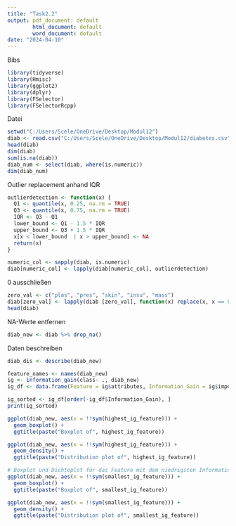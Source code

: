 ---
title: "Task2.2"
output: pdf_document: default
        html_document: default
        word_document: default
date: "2024-04-10"
---

Bibs
```{r}
library(tidyverse)
library(Hmisc)
library(ggplot2)
library(dplyr)
library(FSelector)
library(FSelectorRcpp)
```
Datei
```{r}
setwd("C:/Users/Scele/OneDrive/Desktop/Modul12")
diab <- read.csv("C:/Users/Scele/OneDrive/Desktop/Modul12/diabetes.csv")
head(diab)
dim(diab)
sum(is.na(diab))
diab_num <- select(diab, where(is.numeric))
dim(diab_num)
```
Outlier replacement anhand IQR
```{r}



outlierdetection <- function(x) {
  Q1 <- quantile(x, 0.25, na.rm = TRUE)
  Q3 <- quantile(x, 0.75, na.rm = TRUE)
  IQR <- Q3 - Q1
  lower_bound <- Q1 - 1.5 * IQR
  upper_bound <- Q3 + 1.5 * IQR
  x[x < lower_bound  | x > upper_bound] <- NA
  return(x)
}

numeric_col <- sapply(diab, is.numeric)
diab[numeric_col] <- lapply(diab[numeric_col], outlierdetection)
```
0 ausschließen
```{r}
zero_val <- c("plas", "pres", "skin", "insu", "mass")
diab[zero_val] <- lapply(diab [zero_val], function(x) replace(x, x == 0, NA))
head(diab)
```
NA-Werte entfernen
```{r}
diab_new <- diab %>% drop_na()
```
Daten beschreiben
```{r}
diab_dis <- describe(diab_new) 
```

```{r}

feature_names <- names(diab_new)
ig <- information_gain(class~ ., diab_new)
ig_df <- data.frame(Feature = ig$attributes, Information_Gain = ig$importance)

ig_sorted <- ig_df[order(-ig_df$Information_Gain), ]
print(ig_sorted)
```

```{r}
ggplot(diab_new, aes(x = !!sym(highest_ig_feature))) +
  geom_boxplot() +
  ggtitle(paste("Boxplot of", highest_ig_feature))

ggplot(diab_new, aes(x = !!sym(highest_ig_feature))) +
  geom_density() +
  ggtitle(paste("Distribution plot of", highest_ig_feature))

# Boxplot und Dichteplot für das Feature mit dem niedrigsten Information Gain
ggplot(diab_new, aes(x = !!sym(smallest_ig_feature))) +
  geom_boxplot() +
  ggtitle(paste("Boxplot of", smallest_ig_feature))

ggplot(diab_new, aes(x = !!sym(smallest_ig_feature))) +
  geom_density() +
  ggtitle(paste("Distribution plot of", smallest_ig_feature))
```